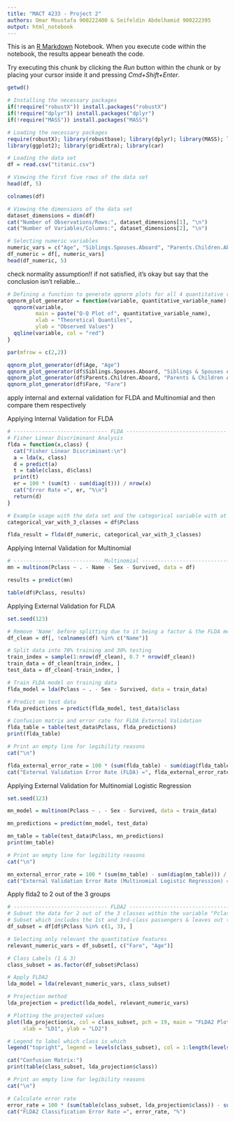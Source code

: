 ```yaml
---
title: "MACT 4233 - Project 2"
authors: Omar Moustafa 900222400 & Seifeldin Abdelhamid 900222395
output: html_notebook
---
```


This is an [R Markdown](http://rmarkdown.rstudio.com) Notebook. When you execute code within the notebook, the results appear beneath the code. 

Try executing this chunk by clicking the *Run* button within the chunk or by placing your cursor inside it and pressing *Cmd+Shift+Enter*. 

```r
getwd()
```


```r
# Installing the necessary packages
if(!require("robustX")) install.packages("robustX")
if(!require("dplyr")) install.packages("dplyr")
if(!require("MASS")) install.packages("MASS")

# Loading the necessary packages
require(robustX); library(robustbase); library(dplyr); library(MASS); library(nnet); 
library(ggplot2); library(gridExtra); library(car)
```

```r
# Loading the data set
df = read.csv("titanic.csv")

# Viewing the first five rows of the data set
head(df, 5)
```

```r
colnames(df)
```


```r
# Viewing the dimensions of the data set
dataset_dimensions = dim(df)
cat("Number of Observations/Rows:", dataset_dimensions[1], "\n")
cat("Number of Variables/Columns:", dataset_dimensions[2], "\n")
```


```r
# Selecting numeric variables
numeric_vars = c("Age", "Siblings.Spouses.Aboard", "Parents.Children.Aboard", "Fare")
df_numeric = df[, numeric_vars]
head(df_numeric, 5)
```


check normality assumption!!
if not satisfied, it's okay but say that the conclusion isn't reliable...
```r
# Defining a function to generate qqnorm plots for all 4 quantitative vars. using both the qqnorm and qqline functions
qqnorm_plot_generator = function(variable, quantitative_variable_name) {
  qqnorm(variable, 
         main = paste("Q-Q Plot of", quantitative_variable_name), 
         xlab = "Theoretical Quantiles", 
         ylab = "Observed Values")
  qqline(variable, col = "red")
}

par(mfrow = c(2,2))

qqnorm_plot_generator(df$Age, "Age")
qqnorm_plot_generator(df$Siblings.Spouses.Aboard, "Siblings & Spouses Aboard")
qqnorm_plot_generator(df$Parents.Children.Aboard, "Parents & Children Aboard")
qqnorm_plot_generator(df$Fare, "Fare")
```

apply internal and external validation for FLDA and Multinomial and then compare them respectively

Applying Internal Validation for FLDA
```r
# ------------------------------ FLDA -------------------------------- #
# Fisher Linear Discriminant Analysis
flda = function(x,class) {
  cat("Fisher Linear Discriminant:\n")
  a = lda(x, class)
  d = predict(a)      
  t = table(class, d$class) 
  print(t)
  er = 100 * (sum(t) - sum(diag(t))) / nrow(x)
  cat("Error Rate =", er, "%\n")
  return(d)
}

# Example usage with the data set and the categorical variable with at least 3 classes in it
categorical_var_with_3_classes = df$Pclass

flda_result = flda(df_numeric, categorical_var_with_3_classes)
```

Applying Internal Validation for Multinomial
```r
# ---------------------------- Multinomial ------------------------------ #
mn = multinom(Pclass ~ . - Name - Sex - Survived, data = df)

results = predict(mn)

table(df$Pclass, results)
```

Applying External Validation for FLDA
```r
set.seed(123)

# Remove 'Name' before splitting due to it being a factor & the FLDA method cannot handle new factor levels in the test set that were not in the training set
df_clean = df[, !colnames(df) %in% c("Name")]

# Split data into 70% training and 30% testing
train_index = sample(1:nrow(df_clean), 0.7 * nrow(df_clean))
train_data = df_clean[train_index, ]
test_data = df_clean[-train_index, ]

# Train FLDA model on training data
flda_model = lda(Pclass ~ . - Sex - Survived, data = train_data)

# Predict on test data
flda_predictions = predict(flda_model, test_data)$class

# Confusion matrix and error rate for FLDA External Validation
flda_table = table(test_data$Pclass, flda_predictions)
print(flda_table)

# Print an empty line for legibility reasons
cat("\n")

flda_external_error_rate = 100 * (sum(flda_table) - sum(diag(flda_table))) / nrow(test_data)
cat("External Validation Error Rate (FLDA) =", flda_external_error_rate, "%")
```


Applying External Validation for Multinomial Logistic Regression
```r
set.seed(123)

mn_model = multinom(Pclass ~ . - Sex - Survived, data = train_data)

mn_predictions = predict(mn_model, test_data)

mn_table = table(test_data$Pclass, mn_predictions)
print(mn_table)

# Print an empty line for legibility reasons
cat("\n")

mn_external_error_rate = 100 * (sum(mn_table) - sum(diag(mn_table))) / nrow(test_data)
cat("External Validation Error Rate (Multinomial Logistic Regression) =", mn_external_error_rate, "%")
```


Apply flda2 to 2 out of the 3 groups
```r
# ------------------------------ FLDA2 -------------------------------- #
# Subset the data for 2 out of the 3 classes within the variable "Pclass"
# Subset which includes the 1st and 3rd-class passengers & leaves out the 2nd-class passengers
df_subset = df[df$Pclass %in% c(1, 3), ]

# Selecting only relevant the quantitative features
relevant_numeric_vars = df_subset[, c("Fare", "Age")]

# Class Labels (1 & 3)
class_subset = as.factor(df_subset$Pclass)

# Apply FLDA2
lda_model = lda(relevant_numeric_vars, class_subset)

# Projection method
lda_projection = predict(lda_model, relevant_numeric_vars)

# Plotting the projected values
plot(lda_projection$x, col = class_subset, pch = 19, main = "FLDA2 Plot: First vs Third Class Passengers", 
     xlab = "LD1", ylab = "LD2")  

# Legend to label which class is which
legend("topright", legend = levels(class_subset), col = 1:length(levels(class_subset)), pch = 19)
```



```r
cat("Confusion Matrix:")
print(table(class_subset, lda_projection$class))

# Print an empty line for legibility reasons
cat("\n")

# Calculate error rate
error_rate = 100 * (sum(table(class_subset, lda_projection$class)) - sum(diag(table(class_subset, lda_projection$class)))) / nrow(df_subset)
cat("FLDA2 Classification Error Rate =", error_rate, "%")
```




